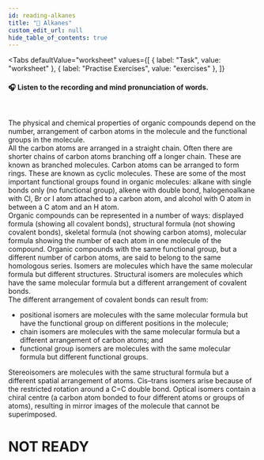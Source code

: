 ```yaml
---
id: reading-alkanes
title: "📝 Alkanes"
custom_edit_url: null
hide_table_of_contents: true
---
```



<Tabs
  defaultValue="worksheet"
  values={[
    { label: "Task", value: "worksheet" },
    { label: "Practise Exercises", value: "exercises" },
  ]}
>
<TabItem value="worksheet">

#### 🎧️ Listen to the recording and mind pronunciation of words.

<ReactPlayer
  url="/media/508.255b0fd7.mp3"
  width="100ww"
  height="40px"
  controls={true}
/>

<br />

The  physical  and  chemical  properties  of  organic  compounds depend on the number, arrangement of carbon atoms in the molecule and the functional groups in the molecule.  
All the carbon atoms are arranged in a straight chain. Often there are shorter chains of carbon atoms branching off a longer chain. These are known as branched molecules. Carbon atoms can be arranged to form rings. These are known as cyclic molecules. These are some of the most important functional groups found in organic molecules: alkane with single bonds only (no functional group), alkene with double bond, halogenoalkane with Cl, Br or I atom attached to a carbon atom, and alcohol with O atom in between a C atom and an H atom.  
Organic compounds can be represented in a number of ways: displayed formula (showing all covalent bonds), structural formula (not showing covalent bonds), skeletal formula (not showing carbon atoms), molecular formula showing the number of each atom in one molecule of the compound. Organic compounds with the same functional group, but a different number of carbon atoms, are said to belong to the same homologous series. Isomers are molecules which have the same molecular formula but different structures. Structural isomers are molecules which have the same molecular formula but a different arrangement of covalent bonds.  
The different arrangement of covalent bonds can result from:  

- positional isomers are molecules with the same molecular formula but have the functional group on different positions in the molecule;
- chain isomers are molecules with the same molecular formula but a different arrangement of carbon atoms; and
- functional  group  isomers  are  molecules  with  the  same molecular formula but different functional groups.

Stereoisomers are molecules with the same structural formula but a different spatial arrangement of atoms. Cis–trans isomers arise because of the restricted rotation around a C=C double bond. Optical isomers contain a chiral centre (a carbon atom bonded to four different atoms or groups of atoms), resulting in mirror images of the molecule that cannot be superimposed.
</TabItem>

<TabItem value="exercises">

# NOT READY

</TabItem>
</Tabs>
